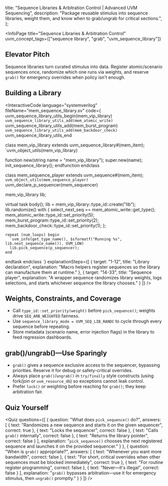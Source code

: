 
  title: "Sequence Libraries & Arbitration Control | Advanced UVM Sequencing",
  description: "Package reusable stimulus into sequence libraries, weight them, and know when to grab/ungrab for critical sections.",
};

<InfoPage
  title="Sequence Libraries & Arbitration Control"
  uvm_concept_tags={["sequence library", "grab", "uvm_sequence_library"]}
>

  ## Elevator Pitch

  Sequence libraries turn curated stimulus into data. Register atomic/scenario sequences once, randomize which one runs via weights, and reserve `grab()` for emergency overrides when policy isn't enough.

  ## Building a Library

  <InteractiveCode
    language="systemverilog"
    fileName="mem_sequence_library.sv"
    code={`
`uvm_sequence_library_utils_begin(mem_vip_library)
  `uvm_sequence_library_utils_add(mem_atomic_write)
  `uvm_sequence_library_utils_add(mem_burst_program)
  `uvm_sequence_library_utils_add(mem_backdoor_check)
`uvm_sequence_library_utils_end

class mem_vip_library extends uvm_sequence_library#(mem_item);
  `uvm_object_utils(mem_vip_library)

  function new(string name = "mem_vip_library");
    super.new(name);
    init_sequence_library();
  endfunction
endclass

class mem_sequence_player extends uvm_sequence#(mem_item);
  `uvm_object_utils(mem_sequence_player)
  `uvm_declare_p_sequencer(mem_sequencer)

  mem_vip_library lib;

  virtual task body();
    lib = mem_vip_library::type_id::create("lib");
    lib.randomize() with {
      select_next_seq == mem_atomic_write::get_type();
      mem_atomic_write::type_id::set_priority(5);
      mem_burst_program::type_id::set_priority(2);
      mem_backdoor_check::type_id::set_priority(1);
    };

    repeat (num_loops) begin
      `uvm_info(get_type_name(), $sformatf("Running %s", lib.next_sequence_name()), UVM_LOW)
      lib.pick_sequence(p_sequencer);
    end
  endtask
endclass
    `}
    explanationSteps={[
      { target: "1-12", title: "Library declaration", explanation: "Macro helpers register sequences so the library can manufacture them at runtime." },
      { target: "14-33", title: "Sequence player", explanation: "A wrapper sequence randomizes library weights, logs selections, and starts whichever sequence the library chooses." }
    ]}
  />

  ## Weights, Constraints, and Coverage

  - Call `type_id::set_priority(weight)` before `pick_sequence()`; weights drive `SEQ_ARB_WEIGHTED` fairness.
  - Use `sequence_library_mode = UVM_SEQ_LIB_RANDC` to cycle through every sequence before repeating.
  - Store metadata (scenario name, error injection flags) in the library to feed regression dashboards.

  ## grab()/ungrab()—Use Sparingly

  - `grab()` gives a sequence exclusive access to the sequencer, bypassing priorities. Reserve it for debug or safety-critical overrides.
  - Always place `grab()`/`ungrab()` in `try/finally` style constructs (using fork/join or `uvm_resource_db`) so exceptions cannot leak control.
  - Prefer `lock()` or weighting before reaching for `grab()`; they keep arbitration fair.

  ## Quiz Yourself

  <Quiz questions={[
    {
      question: "What does `pick_sequence()` do?",
      answers: [
        { text: "Randomizes a new sequence and starts it on the given sequencer", correct: true },
        { text: "Locks the sequencer", correct: false },
        { text: "Calls `grab()` internally", correct: false },
        { text: "Returns the library pointer", correct: false }
      ],
      explanation: "`pick_sequence()` chooses the next registered sequence and launches it on the provided sequencer." }
    },
    {
      question: "When is `grab()` appropriate?",
      answers: [
        { text: "Whenever you want more bandwidth", correct: false },
        { text: "For short, critical overrides when other sequences must be blocked immediately", correct: true },
        { text: "For routine register programming", correct: false },
        { text: "Never—it's illegal", correct: false }
      ],
      explanation: "`grab()` bypasses arbitration—use it for emergency stimulus, then `ungrab()` promptly." }
    }
  ]} />

</InfoPage>
